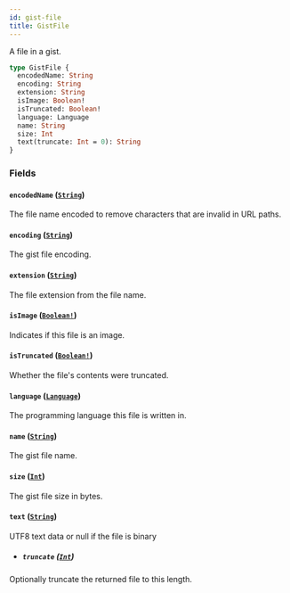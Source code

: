 ```yaml
---
id: gist-file
title: GistFile
---
```


A file in a gist.

```graphql
type GistFile {
  encodedName: String
  encoding: String
  extension: String
  isImage: Boolean!
  isTruncated: Boolean!
  language: Language
  name: String
  size: Int
  text(truncate: Int = 0): String
}
```

### Fields

#### `encodedName` ([`String`](/docs/api/scalars/string))

The file name encoded to remove characters that are invalid in URL paths.

#### `encoding` ([`String`](/docs/api/scalars/string))

The gist file encoding.

#### `extension` ([`String`](/docs/api/scalars/string))

The file extension from the file name.

#### `isImage` ([`Boolean!`](/docs/api/scalars/boolean))

Indicates if this file is an image.

#### `isTruncated` ([`Boolean!`](/docs/api/scalars/boolean))

Whether the file's contents were truncated.

#### `language` ([`Language`](/docs/api/objects/language))

The programming language this file is written in.

#### `name` ([`String`](/docs/api/scalars/string))

The gist file name.

#### `size` ([`Int`](/docs/api/scalars/int))

The gist file size in bytes.

#### `text` ([`String`](/docs/api/scalars/string))

UTF8 text data or null if the file is binary

- ##### `truncate` ([`Int`](/docs/api/scalars/int))

Optionally truncate the returned file to this length.
